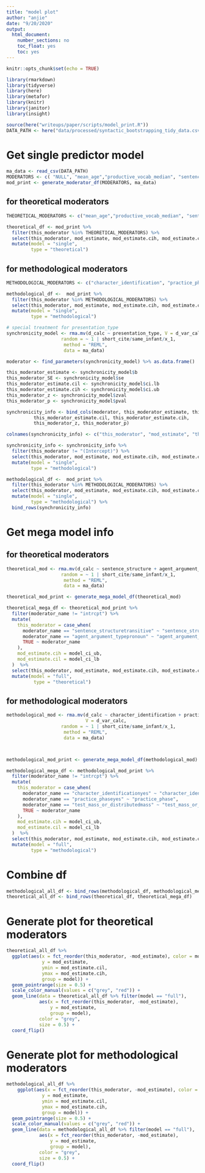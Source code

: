 ```yaml
---
title: "model plot"
author: "anjie"
date: "9/20/2020"
output: 
  html_document:
    number_sections: no
    toc_float: yes
    toc: yes
---
```


```r
knitr::opts_chunk$set(echo = TRUE)

library(rmarkdown)
library(tidyverse) 
library(here)
library(metafor)
library(knitr)
library(janitor)
library(insight)

source(here("writeups/paper/scripts/model_print.R"))
DATA_PATH <- here("data/processed/syntactic_bootstrapping_tidy_data.csv") 


```

# Get single predictor model 
```r
ma_data <- read_csv(DATA_PATH)
MODERATORS <- c( "NULL", "mean_age","productive_vocab_median", "sentence_structure", "agent_argument_type", "patient_argument_type","agent_argument_number", "n_repetitions_sentence", "n_repetitions_video", "stimuli_modality", "stimuli_actor", "transitive_event_type","intransitive_event_type", "visual_stimuli_pair", "test_method","presentation_type","character_identification", "practice_phase", "test_mass_or_distributed", "n_train_test_pair", "n_test_trial_per_pair" )
mod_print <- generate_moderator_df(MODERATORS, ma_data)


```
## for theoretical moderators 
```r
THEORETICAL_MODERATORS <- c("mean_age","productive_vocab_median", "sentence_structure", "agent_argument_type")

theoretical_df <- mod_print %>%
  filter(this_moderator %in% THEORETICAL_MODERATORS) %>% 
  select(this_moderator, mod_estimate, mod_estimate.cih, mod_estimate.cil) %>% 
  mutate(model = "single", 
         type = "theoretical")


```

## for methodological moderators 
```r
METHODOLOGICAL_MODERATORS <- c("character_identification", "practice_phase", "test_mass_or_distributed","n_repetitions_sentence") # special treatment w/ presentation type because it has three levels

methodological_df <-  mod_print %>%
  filter(this_moderator %in% METHODOLOGICAL_MODERATORS) %>% 
  select(this_moderator, mod_estimate, mod_estimate.cih, mod_estimate.cil) %>% 
  mutate(model = "single", 
         type = "methodological")

# special treatment for presentation_type 
synchronicity_model <- rma.mv(d_calc ~ presentation_type, V = d_var_calc,
                    random = ~ 1 | short_cite/same_infant/x_1,
                     method = "REML",
                     data = ma_data) 

moderator <- find_parameters(synchronicity_model) %>% as.data.frame()

this_moderator_estimate <- synchronicity_model$b
this_moderator_SE <- synchronicity_model$se
this_moderator_estimate.cil <- synchronicity_model$ci.lb
this_moderator_estimate.cih <- synchronicity_model$ci.ub
this_moderator_z <- synchronicity_model$zval
this_moderator_p <- synchronicity_model$pval

synchronicity_info <- bind_cols(moderator, this_moderator_estimate, this_moderator_SE, 
          this_moderator_estimate.cil, this_moderator_estimate.cih, 
          this_moderator_z, this_moderator_p)

colnames(synchronicity_info) <- c("this_moderator", "mod_estimate", "this_moderator_SE", "mod_estimate.cil", "mod_estimate.cih", "this_moderator_z", "this_moderator_p")

synchronicity_info <- synchronicity_info %>% 
  filter(this_moderator != "(Intercept)") %>% 
  select(this_moderator, mod_estimate, mod_estimate.cih, mod_estimate.cil) %>% 
  mutate(model = "single", 
         type = "methodological")

methodological_df <-  mod_print %>%
  filter(this_moderator %in% METHODOLOGICAL_MODERATORS) %>% 
  select(this_moderator, mod_estimate, mod_estimate.cih, mod_estimate.cil) %>% 
  mutate(model = "single", 
         type = "methodological") %>% 
  bind_rows(synchronicity_info)
```


# Get mega model info
## for theoretical moderators
```r
theoretical_mod <- rma.mv(d_calc ~ sentence_structure + agent_argument_type + mean_age + productive_vocab_median, V = d_var_calc,
                    random = ~ 1 | short_cite/same_infant/x_1,
                     method = "REML",
                     data = ma_data) 

theoretical_mod_print <- generate_mega_model_df(theoretical_mod)

theoretical_mega_df <- theoretical_mod_print %>% 
  filter(moderator_name != "intrcpt") %>% 
  mutate(
    this_moderator = case_when(
      moderator_name == "sentence_structuretransitive" ~ "sentence_structure", 
      moderator_name == "agent_argument_typepronoun" ~ "agent_argument_type", 
      TRUE ~ moderator_name
    ),
    mod_estimate.cih = model_ci_ub, 
    mod_estimate.cil = model_ci_lb
  )  %>% 
  select(this_moderator, mod_estimate, mod_estimate.cih, mod_estimate.cil) %>% 
  mutate(model = "full", 
          type = "theoretical")

```

## for methodological moderators
```r

methodological_mod <- rma.mv(d_calc ~ character_identification + practice_phase + presentation_type + test_mass_or_distributed + n_repetitions_sentence,
                             V = d_var_calc,
                    random = ~ 1 | short_cite/same_infant/x_1,
                     method = "REML",
                     data = ma_data)



methodological_mod_print <- generate_mega_model_df(methodological_mod)

methodological_mega_df <- methodological_mod_print %>% 
  filter(moderator_name != "intrcpt") %>% 
  mutate(
    this_moderator = case_when(
      moderator_name == "character_identificationyes" ~ "character_identification", 
      moderator_name == "practice_phaseyes" ~ "practice_phase",
      moderator_name == "test_mass_or_distributedmass" ~ "test_mass_or_distributed",
      TRUE ~ moderator_name
    ),
    mod_estimate.cih = model_ci_ub, 
    mod_estimate.cil = model_ci_lb
  )  %>% 
  select(this_moderator, mod_estimate, mod_estimate.cih, mod_estimate.cil) %>% 
  mutate(model = "full", 
         type = "methodological")
```

# Combine df 

```r
methodological_all_df <- bind_rows(methodological_df, methodological_mega_df)
theoretical_all_df <- bind_rows(theoretical_df, theoretical_mega_df)
```

# Generate plot for theoretical moderators 
```r
theoretical_all_df %>% 
  ggplot(aes(x = fct_reorder(this_moderator, -mod_estimate), color = model, 
             y = mod_estimate, 
             ymin = mod_estimate.cil, 
             ymax = mod_estimate.cih, 
             group = model)) + 
  geom_pointrange(size = 0.5) + 
  scale_color_manual(values = c("grey", "red")) + 
  geom_line(data = theoretical_all_df %>% filter(model == "full"), 
            aes(x = fct_reorder(this_moderator, -mod_estimate),
                y = mod_estimate, 
                group = model), 
            color = "grey", 
            size = 0.5) + 
  coord_flip()
```

# Generate plot for methodological moderators 

```r
methodological_all_df %>% 
    ggplot(aes(x = fct_reorder(this_moderator, -mod_estimate), color = model, 
             y = mod_estimate, 
             ymin = mod_estimate.cil, 
             ymax = mod_estimate.cih, 
             group = model)) + 
  geom_pointrange(size = 0.5) + 
  scale_color_manual(values = c("grey", "red")) + 
  geom_line(data = methodological_all_df %>% filter(model == "full"), 
            aes(x = fct_reorder(this_moderator, -mod_estimate),
                y = mod_estimate, 
                group = model), 
            color = "grey", 
            size = 0.5) + 
  coord_flip()
```

